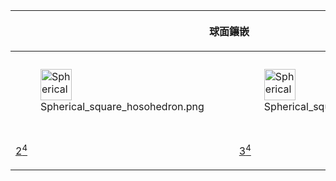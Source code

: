 {| class="wikitable"
!colspan=2|球面鑲嵌
!多面體
!colspan=5|雙曲鑲嵌
|- style="text-align:center;"
|[[File:Spherical_square_hosohedron.png|50px]]
|[[File:Spherical square bipyramid.png|50px]]
|[[File:Uniform tiling 44-t0.svg|50px]]
|[[File:H2 tiling 245-1.png|50px]]
|[[File:H2 tiling 246-1.png|50px]]
|[[File:H2 tiling 247-1.png|50px]]
|[[File:H2 tiling 248-1.png|50px]]
|[[File:H2 tiling 24i-1.png|50px]]
|- style="text-align:center;"
|[[多面形|2<sup>4</sup>]]
|[[正八面體|3<sup>4</sup>]]
|[[正方形鑲嵌|4<sup>4</sup>]]
|[[四階五邊形鑲嵌|5<sup>4</sup>]]
|[[四階六邊形鑲嵌|6<sup>4</sup>]]
|[[四階七邊形鑲嵌|7<sup>4</sup>]]
|[[四階八邊形鑲嵌|8<sup>4</sup>]]
|...[[四階無限邊形鑲嵌|&infin;<sup>4</sup>]]
|}<noinclude>